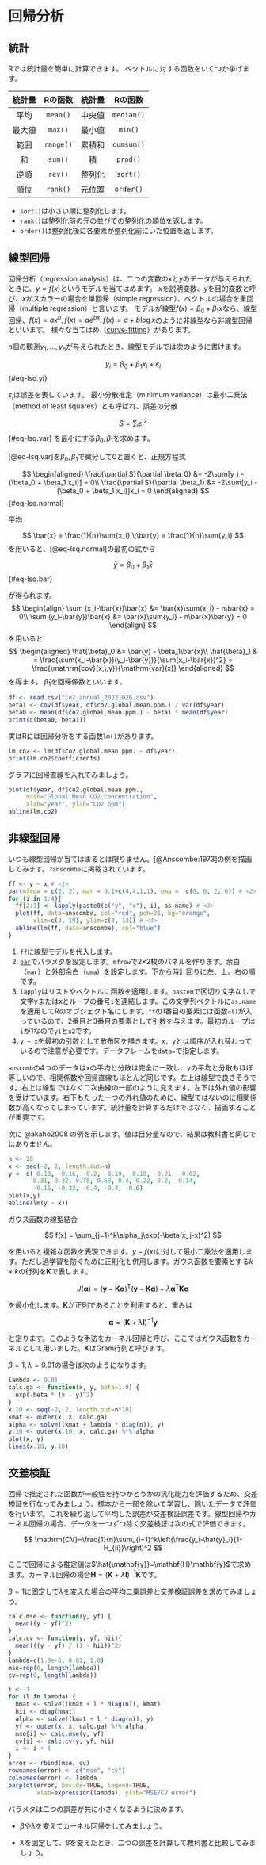 # 回帰分析

## 統計

Rでは統計量を簡単に計算できます。 ベクトルに対する函数をいくつか挙げます。

| 統計量 |  Rの函数  | 統計量 |  Rの函数   |
|:------:|:---------:|:------:|:----------:|
|  平均  | `mean()`  | 中央値 | `median()` |
| 最大値 |  `max()`  | 最小値 |  `min()`   |
|  範囲  | `range()` | 累積和 | `cumsum()` |
|   和   |  `sum()`  |   積   |  `prod()`  |
|  逆順  |  `rev()`  | 整列化 |  `sort()`  |
|  順位  | `rank()`  | 元位置 | `order()`  |

-   `sort()`は小さい順に整列化します。
-   `rank()`は整列化前の元の並びでの整列化の順位を返します。
-   `order()`は整列化後に各要素が整列化前にいた位置を返します。

## 線型回帰

回帰分析（regression analysis）は、二つの変数の$x$と$y$のデータが与えられたときに、$y=f(x)$というモデルを当てはめます。 $x$を説明変数、$y$を目的変数と呼び、$x$がスカラーの場合を単回帰（simple regression）、ベクトルの場合を重回帰（multiple regression）と言います。 モデルが線型$f(x) = \beta_0 + \beta_1 x$なら、線型回帰、$f(x)=ax^b, f(x)=ae^{bx}, f(x)=a + b\log x$のように非線型なら非線型回帰といいます。 様々な当てはめ（[curve-fitting](https://xkcd.com/2048/)）があります。

$n$個の観測$y_1, \dots, y_n$が与えられたとき、線型モデルでは次のように書けます。

$$
y_i = \beta_0 + \beta_1 x_i + \varepsilon_i
$$ {#eq-lsq.yi}

$\varepsilon_i$は誤差を表しています。 最小分散推定（minimum variance）は最小二乗法（method of least squares）とも呼ばれ、誤差の分散

$$S=\sum_i \varepsilon_i^2$$ {#eq-lsq.var}
を最小にする$\beta_0,\,\beta_1$を求めます。

[@eq-lsq.var]を$\beta_0,\,\beta_1$で微分して0と置くと、正規方程式

$$
\begin{aligned}
  \frac{\partial S}{\partial \beta_0} &= -2\sum[y_i - (\beta_0 + \beta_1 x_i)] = 0\\
  \frac{\partial S}{\partial \beta_1} &= -2\sum[y_i - (\beta_0 + \beta_1 x_i)]x_i = 0
\end{aligned}
$$ {#eq-lsq.normal}

平均

$$
\bar{x} = \frac{1}{n}\sum{x_i},\;\bar{y} = \frac{1}{n}\sum{y_i}
$$ を用いると、[@eq-lsq.normal]の最初の式から

$$
\bar{y} = \beta_0 + \beta_1\bar{x}
$$ {#eq-lsq.bar}

が得られます。 
$$
\begin{align}
  \sum (x_i-\bar{x})\bar{x} &= \bar{x}\sum{x_i} - n\bar{x} = 0\\
  \sum (y_i-\bar{y})\bar{x} &= \bar{x}\sum{y_i} - n\bar{x}\bar{y} = 0
\end{align}
$$
を用いると
$$
\begin{aligned}
  \hat{\beta}_0 &= \bar{y} - \beta_1\bar{x}\\
  \hat{\beta}_1 & = \frac{\sum(x_i-\bar{x})(y_i-\bar{y})}{\sum(x_i-\bar{x})^2} = \frac{\mathrm{cov}(x,\,y)}{\mathrm{var}(x)}
\end{aligned}
$$ を得ます。 $\hat{\beta}_1$を回帰係数といいます。

```r
df <- read.csv("co2_annual_20221026.csv")
beta1 <- cov(df$year, df$co2.global.mean.ppm.) / var(df$year)
beta0 <- mean(df$co2.global.mean.ppm.) - beta1 * mean(df$year)
print(c(beta0, beta1))
```

実はRには回帰分析をする函数`lm()`があります。

```r
lm.co2 <- lm(df$co2.global.mean.ppm. ~ df$year)
print(lm.co2$coefficients)
```

グラフに回帰直線を入れてみましょう。

```r
plot(df$year, df$co2.global.mean.ppm.,
     main="Global Mean CO2 concentration",
     xlab="year", ylab="CO2 ppm")
abline(lm.co2)
```

## 非線型回帰

いつも線型回帰が当てはまるとは限りません。[@Anscombe:1973]の例を描画してみます。`?anscombe`に掲載されています。

```r
ff <- y ~ x # <1>
par(mfrow = c(2, 2), mar = 0.1+c(4,4,1,1), oma =  c(0, 0, 2, 0)) # <2>
for (i in 1:4){
  ff[2:3] <- lapply(paste0(c("y", "x"), i), as.name) # <3>
  plot(ff, data=anscombe, col="red", pch=21, bg="orange",
       xlim=c(3, 19), ylim=c(3, 13)) # <4>
  abline(lm(ff, data=anscombe), col="blue")
}
```

1.  `ff`に線型モデルを代入します。
2.  [`par`](https://search.r-project.org/R/refmans/graphics/html/par.html)でパラメタを設定します。`mfrow`で2×2枚のパネルを作ります。余白（`mar`）と外部余白（`oma`）を設定します。下から時計回りに左、上、右の順です。
3.  `lapply`はリストやベクトルに函数を適用します。`paste0`で区切り文字なしで文字yまたはxとループの番号`i`を連結します。この文字列ベクトルに`as.name`を適用してRのオブジェクト名にします。`ff`の1番目の要素には函数`~()`が入っているので、2番目と3番目の要素として引数を与えます。最初のループは`i`が1なので`y1`と`x2`です。
4.  `y ~ x`を最初の引数として散布図を描きます。`x, y`とは順序が入れ替わっているので注意が必要です。データフレームを`data=`で指定します。

`anscomb`の4つのデータはxの平均と分散は完全に一致し、yの平均と分散もほぼ等しいので、相関係数や回帰直線もほとんど同じです。左上は線型で良さそうです。右上は線型ではなく二次曲線の一部のように見えます。左下は外れ値の影響を受けています。右下もたった一つの外れ値のために、線型ではないのに相関係数が高くなってしまっています。統計量を計算するだけではなく、描画することが重要です。

次に @akaho2008 の例を示します。値は目分量なので、結果は教科書と同じではありません。

```r
n <- 20
x <- seq(-2, 2, length.out=n)
y <- c(-0.18, -0.16, -0.2, -0.19, -0.18, -0.21, -0.02,
       0.31, 0.32, 0.78, 0.69, 0.4, 0.22, 0.2, -0.14,
       -0.16, -0.32, -0.4, -0.4, -0.6)
plot(x,y)
abline(lm(y ~ x))
```

ガウス函数の線型結合

$$
f(x) = \sum_{j=1}^k\alpha_j\exp(-\beta(x_j-x)^2)
$$

を用いると複雑な函数を表現できます。$y-f(x)$に対して最小二乗法を適用します。ただし過学習を防ぐために正則化も併用します。ガウス函数を要素とする$k\times k$の行列を$\mathbf{K}$で表します。

$$
J(\mathbf{\boldsymbol\alpha})=(\mathbf{y} - \mathbf{K}\boldsymbol\alpha)^\mathrm{T}(\mathbf{y} - \mathbf{K}\boldsymbol\alpha)+\lambda\boldsymbol\alpha^\mathrm{T}\mathbf{K}\boldsymbol\alpha
$$

を最小化します。$\mathbf{K}$が正則であることを利用すると、重みは

$$
\boldsymbol\alpha=(\mathbf{K}+\lambda\mathbf{I})^{-1}\mathbf{y}
$$

と定ります。このような手法をカーネル回帰と呼び、ここではガウス函数をカーネルとして用いました。$\mathbf{K}$はGram行列と呼びます。

$\beta=1,\,\lambda=0.01$の場合は次のようになります。

```r
lambda <- 0.01
calc.ga <- function(x, y, beta=1.0) {
  exp(-beta * (x - y)^2)
}
x.10 <- seq(-2, 2, length.out=n*10)
kmat <- outer(x, x, calc.ga)
alpha <- solve((kmat + lambda * diag(n)), y)
y.10 <- outer(x.10, x, calc.ga) %*% alpha
plot(x, y)
lines(x.10, y.10)
```

## 交差検証

回帰で推定された函数が一般性を持つかどうかの汎化能力を評価するため、交差検証を行なってみましょう。標本から一部を除いて学習し、除いたデータで評価を行います。これを繰り返して平均した誤差が交差検証誤差です。線型回帰やカーネル回帰の場合、データを一つずつ除く交差検証は次の式で評価できます。

$$
\mathrm{CV}=\frac{1}{n}\sum_{i=1}^k\left(\frac{y_i-\hat{y}_i}{1-H_{ii}}\right)^2
$$

ここで回帰による推定値は$\hat{\mathbf{y}}=\mathbf{H}\mathbf{y}$で求めます。カーネル回帰の場合$\mathbf{H}=(\mathbf{K}+\lambda\mathbf{I})^{-1}\mathbf{K}$です。

$\beta=1$に固定して$\lambda$を変えた場合の平均二乗誤差と交差検証誤差を求めてみましょう。

```r
calc.mse <- function(y, yf) {
  mean((y - yf)^2)
}
calc.cv <- function(y, yf, hii){
  mean(((y - yf) / (1 - hii))^2)
}
lambda=c(1.0e-6, 0.01, 1.0)
mse=rep(0, length(lambda))
cv=rep(0, length(lambda))

i <- 1
for (l in lambda) {
  hmat <- solve((kmat + l * diag(n)), kmat)
  hii <- diag(hmat)
  alpha <- solve((kmat + l * diag(n)), y)
  yf <- outer(x, x, calc.ga) %*% alpha
  mse[i] <- calc.mse(y, yf)
  cv[i] <- calc.cv(y, yf, hii)
  i <- i + 1
}
error <- rbind(mse, cv)
rownames(error) <- c("mse", "cv")
colnames(error) <- lambda
barplot(error, beside=TRUE, legend=TRUE,
        xlab=expression(lambda), ylab="MSE/CV error")
```

パラメタは二つの誤差が共に小さくなるように決めます。

::: {.callout-note title="練習"}
-   $\beta$や$\lambda$を変えてカーネル回帰をしてみましょう。

-   $\lambda$を固定して、$\beta$を変えたとき、二つの誤差を計算して教科書と比較してみましょう。
:::
